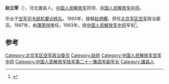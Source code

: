 '''赵立荣'''（{{bd|1934年|||catIdx=}}），河北雄县人，[[中国人民解放军|中国人民解放军]]将领、[[中国人民解放军中将|中国人民解放军中将]]。

毕业于[[空军司令部机要训练队|空军司令部机要训练队]]。1993年，接替[[赵炳耀|赵炳耀]]，担任[[北京军区空军|北京军区空军]]政治委员。1997年，由[[蒲荣祥|蒲荣祥]]接任。1993年，授[[中国人民解放军中将|中国人民解放军中将]]军衔<ref>{{citenews|author=|title=中将王洪福、佟宝存、邵农等联合签名封|url=http://www.wjfno1.net/html/report/6519-1.htm|accessdate=2012-05-05|newspaper=美丽的神话}}{{dead link|date=十月 2017 |bot=InternetArchiveBot }}</ref>。

== 参考 ==
{{reflist}}
{{start box}}
{{s-mil}}
{{succession box|[[赵炳耀|赵炳耀]]|[[蒲荣祥|蒲荣祥]]|[[中国人民解放军|中国人民解放军]][[北京军区空军|北京军区空军]]政治委员|1993年1月-1997年11月}}
{{end box}}
{{中国军事人物小作品}}

[[Category:北京军区空军政治委员|Category:北京军区空军政治委员]]
[[Category:赵姓|Category:赵姓]]
[[Category:中国人民解放军空军中将|Category:中国人民解放军空军中将]]
[[Category:中国人民解放军陆军第二十一集团军副军长|Category:中国人民解放军陆军第二十一集团军副军长]]
[[Category:雄县人|Category:雄县人]]